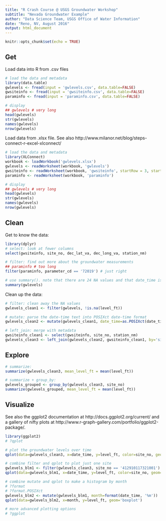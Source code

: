 ```yaml
---
title: "R Crash Course @ USGS Groundwater Workshop"
subtitle: "Nevada Groundwater Example"
author: "Data Science Team, USGS Office of Water Information"
date: "Reno, NV, August 2016"
output: html_document
---
```


```r
knitr::opts_chunk$set(echo = TRUE)
```

## Get

Load data into R from .csv files

```r
# load the data and metadata
library(data.table)
gwlevels <- fread(input = 'gwlevels.csv', data.table=FALSE)
gwsiteinfo <- fread(input = 'gwsiteinfo.csv', data.table=FALSE)
paraminfo <- fread(input = 'paraminfo.csv', data.table=FALSE)

# display
## gwlevels # very long
head(gwlevels)
str(gwlevels)
names(gwlevels)
nrow(gwlevels)
```

Load data from .xlsx file. See also http://www.milanor.net/blog/steps-connect-r-excel-xlconnect/

```r
# load the data and metadata
library(XLConnect)
workbook <- loadWorkbook('gwlevels.xlsx')
gwlevels <- readWorksheet(workbook, 'gwlevels')
gwsiteinfo <- readWorksheet(workbook, 'gwsiteinfo', startRow = 3, startCol = 2)
paraminfo <- readWorksheet(workbook, 'paraminfo')

# display
## gwlevels # very long
head(gwlevels)
str(gwlevels)
names(gwlevels)
nrow(gwlevels)
```


## Clean

Get to know the data:

```r
library(dplyr)
# select: look at fewer columns
select(gwsiteinfo, site_no, dec_lat_va, dec_long_va, station_nm)

# filter: find out more about the groundwater measurements
## paraminfo # too long
filter(paraminfo, parameter_cd == '72019') # just right

# use summary(). note that there are 24 NA values and that date_time is class 'character'
summary(gwlevels)
```

Clean up the data:

```r
# filter: clean away the NA values
gwlevels_clean1 <- filter(gwlevels, !is.na(level_ft))

# mutate: parse the date-time text into POSIXct date-time format
gwlevels_clean2 <- mutate(gwlevels_clean1, date_time=as.POSIXct(date_time, tz='Etc/GMT+8'))

# left_join: merge with metadata
gwsiteinfo_clean1 <- select(gwsiteinfo, site_no, station_nm)
gwlevels_clean3 <- left_join(gwlevels_clean2, gwsiteinfo_clean1, by='site_no')
```


## Explore

```r
# summarize: 
summarize(gwlevels_clean3, mean_level_ft = mean(level_ft))

# summarize + group_by:
gwlevels_grouped <- group_by(gwlevels_clean3, site_no)
summarize(gwlevels_grouped, mean_level_ft = mean(level_ft))
```


## Visualize

See also the ggplot2 documentation at http://docs.ggplot2.org/current/ and a gallery of nifty plots at http://www.r-graph-gallery.com/portfolio/ggplot2-package/.

```r
library(ggplot2)
# ?qplot

# plot the groundwater levels over time
qplot(data=gwlevels_clean3, x=date_time, y=level_ft, color=site_no, geom='line') + scale_y_reverse()

# combine filter and qplot to plot just one site
gwlevels_blm1 <- filter(gwlevels_clean3, site_no == '412910117321001')
qplot(data=gwlevels_blm1, x=date_time, y=level_ft, color=site_no, geom='line') + scale_y_reverse()

# combine mutate and qplot to make a histogram by month
# ?format
# ?format.POSIXct
gwlevels_blm2 <- mutate(gwlevels_blm1, month=format(date_time, '%m'))
qplot(data=gwlevels_blm2, x=month, y=level_ft, geom='boxplot')

# more advanced plotting options
# ?ggplot
```
